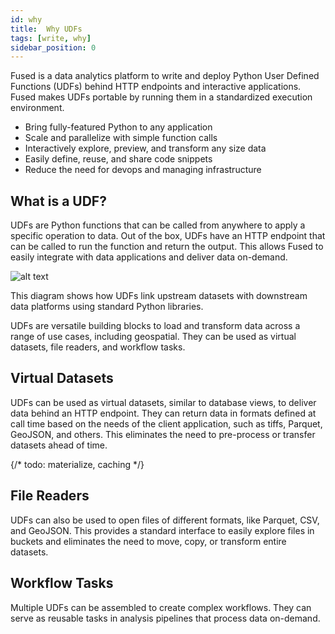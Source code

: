 ```yaml
---
id: why
title:  Why UDFs
tags: [write, why]
sidebar_position: 0
---
```


Fused is a data analytics platform to write and deploy Python User Defined Functions (UDFs) behind HTTP endpoints and interactive applications. Fused makes UDFs portable by running them in a standardized execution environment.

- Bring fully-featured Python to any application
- Scale and parallelize with simple function calls
- Interactively explore, preview, and transform any size data
- Easily define, reuse, and share code snippets
- Reduce the need for devops and managing infrastructure



## What is a UDF?

UDFs are Python functions that can be called from anywhere to apply a specific operation to data. Out of the box, UDFs have an HTTP endpoint that can be called to run the function and return the output. This allows Fused to easily integrate with data applications and deliver data on-demand.



![alt text](https://fused-magic.s3.us-west-2.amazonaws.com/docs_assets/ecosystem_diagram.png)

This diagram shows how UDFs link upstream datasets with downstream data platforms using standard Python libraries.


UDFs are versatile building blocks to load and transform data across a range of use cases, including geospatial. They can be used as virtual datasets, file readers, and workflow tasks.

## Virtual Datasets

UDFs can be used as virtual datasets, similar to database views, to deliver data behind an HTTP endpoint. They can return data in formats defined at call time based on the needs of the client application, such as tiffs, Parquet, GeoJSON, and others. This eliminates the need to pre-process or transfer datasets ahead of time.

{/* todo: materialize, caching */}

## File Readers

UDFs can also be used to open files of different formats, like Parquet, CSV, and GeoJSON. This provides a standard interface to easily explore files in buckets and eliminates the need to move, copy, or transform entire datasets.

## Workflow Tasks

Multiple UDFs can be assembled to create complex workflows. They can serve as reusable tasks in analysis pipelines that process data on-demand.
